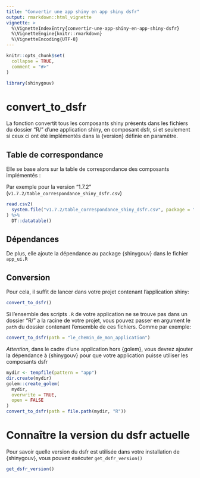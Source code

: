 ```yaml
---
title: "Convertir une app shiny en app shiny dsfr"
output: rmarkdown::html_vignette
vignette: >
  %\VignetteIndexEntry{convertir-une-app-shiny-en-app-shiny-dsfr}
  %\VignetteEngine{knitr::rmarkdown}
  %\VignetteEncoding{UTF-8}
---
```


```r
knitr::opts_chunk$set(
  collapse = TRUE,
  comment = "#>"
)
```

```r
library(shinygouv)
```

<!-- WARNING - This vignette is generated by {fusen} from /dev/flat_convert_to_dsfr.Rmd: do not edit by hand -->

# convert_to_dsfr

La fonction convertit tous les composants shiny présents dans les fichiers du dossier "R/" d'une application shiny, en composant dsfr, si et seulement si ceux ci ont été implémentés dans la {version} définie en paramètre.


## Table de correspondance

Elle se base alors sur la table de correspondance des composants implémentés :

Par exemple pour la version "1.7.2" (`v1.7.2/table_correspondance_shiny_dsfr.csv`)


```r
read.csv2(
  system.file("v1.7.2/table_correspondance_shiny_dsfr.csv", package = "shinygouv")
) %>% 
  DT::datatable()
```

## Dépendances

De plus, elle ajoute la dépendance au package {shinygouv} dans le fichier `app_ui.R`


## Conversion

Pour cela, il suffit de lancer dans votre projet contenant l'application shiny: 


```r
convert_to_dsfr()
```

Si l'ensemble des scripts `.R` de votre application ne se trouve pas dans un dossier "R/" a la racine de votre projet, vous pouvez passer en argument le `path` du dossier contenant l'ensemble de ces fichiers. 
Comme par exemple: 


```r
convert_to_dsfr(path = "le_chemin_de_mon_application")
```

*Attention*, dans le cadre d'une application hors {golem}, vous devrez ajouter la dépendance à {shinygouv} pour que votre application puisse utiliser les composants dsfr


```r
mydir <- tempfile(pattern = "app")
dir.create(mydir)
golem::create_golem(
  mydir,
  overwrite = TRUE,
  open = FALSE
)
convert_to_dsfr(path = file.path(mydir, "R"))
```

# Connaître la version du dsfr actuelle

    
Pour savoir quelle version du dsfr est utilisée dans votre installation de {shinygouv}, vous pouvez exécuter `get_dsfr_version()`
    

  

```r
get_dsfr_version()
```

  

  

